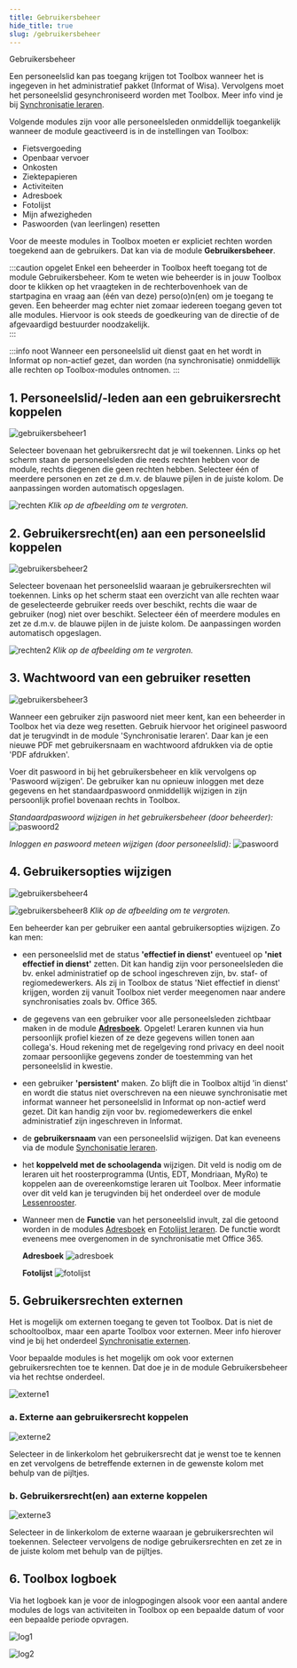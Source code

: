 ```yaml
---
title: Gebruikersbeheer
hide_title: true
slug: /gebruikersbeheer
---
```


<ImageTitle img="gebruikersbeheer.png">Gebruikersbeheer</ImageTitle>

Een personeelslid kan pas toegang krijgen tot Toolbox wanneer het is ingegeven in het administratief pakket (Informat of Wisa). Vervolgens moet het personeelslid gesynchroniseerd worden met Toolbox. Meer info vind je bij [Synchronisatie leraren](/synchronisatie/synchronisatie_leraren/).

Volgende modules zijn voor alle personeelsleden onmiddellijk toegankelijk wanneer de module geactiveerd is in de instellingen van Toolbox:
- Fietsvergoeding 
- Openbaar vervoer 
- Onkosten
- Ziektepapieren
- Activiteiten
- Adresboek 
- Fotolijst
- Mijn afwezigheden
- Paswoorden (van leerlingen) resetten 

Voor de meeste modules in Toolbox moeten er expliciet rechten worden toegekend aan de gebruikers. Dat kan via de module **Gebruikersbeheer**.

:::caution opgelet
Enkel een beheerder in Toolbox heeft toegang tot de module Gebruikersbeheer. Kom te weten wie beheerder is in jouw Toolbox door te klikken op het vraagteken in de rechterbovenhoek van de startpagina en vraag aan (één van deze) perso(o)n(en) om je toegang te geven. Een beheerder mag echter niet zomaar iedereen toegang geven tot alle modules. Hiervoor is ook steeds de goedkeuring van de directie of de afgevaardigd bestuurder noodzakelijk.  
:::

:::info noot
Wanneer een personeelslid uit dienst gaat en het wordt in Informat op non-actief gezet, dan worden (na synchronisatie) onmiddellijk alle rechten op Toolbox-modules ontnomen.
:::

## 1. Personeelslid/-leden aan een gebruikersrecht koppelen

![gebruikersbeheer1](./gebruikersbeheer1.jpg)

Selecteer bovenaan het gebruikersrecht dat je wil toekennen. Links op het scherm staan de personeelsleden die reeds rechten hebben voor de module, rechts diegenen die geen rechten hebben. Selecteer één of meerdere personen en zet ze d.m.v. de blauwe pijlen in de juiste kolom. De aanpassingen worden automatisch opgeslagen.

![rechten](./rechten.png)
*Klik op de afbeelding om te vergroten.*

## 2. Gebruikersrecht(en) aan een personeelslid koppelen

![gebruikersbeheer2](./gebruikersbeheer2.jpg)

Selecteer bovenaan het personeelslid waaraan je gebruikersrechten wil toekennen. Links op het scherm staat een overzicht van alle rechten waar de geselecteerde gebruiker reeds over beschikt, rechts die waar de gebruiker (nog) niet over beschikt. Selecteer één of meerdere modules en zet ze d.m.v. de blauwe pijlen in de juiste kolom. De aanpassingen worden automatisch opgeslagen.

![rechten2](./rechten2.png)
*Klik op de afbeelding om te vergroten.*

## 3. Wachtwoord van een gebruiker resetten

![gebruikersbeheer3](./gebruikersbeheer3.jpg)

Wanneer een gebruiker zijn paswoord niet meer kent, kan een beheerder in Toolbox het via deze weg resetten. Gebruik hiervoor het origineel paswoord dat je terugvindt in de module 'Synchronisatie leraren'. Daar kan je een nieuwe PDF met gebruikersnaam en wachtwoord afdrukken via de optie 'PDF afdrukken'. 

Voer dit paswoord in bij het gebruikersbeheer en klik vervolgens op 'Paswoord wijzigen'. De gebruiker kan nu opnieuw inloggen met deze gegevens en het standaardpaswoord onmiddellijk wijzigen in zijn persoonlijk profiel bovenaan rechts in Toolbox.

*Standaardpaswoord wijzigen in het gebruikersbeheer (door beheerder):*
![paswoord2](./paswoord2.jpg)

*Inloggen en paswoord meteen wijzigen (door personeelslid):*
![paswoord](./paswoord.jpg)

## 4. Gebruikersopties wijzigen

![gebruikersbeheer4](./gebruikersbeheer4.jpg)

![gebruikersbeheer8](./gebruikersbeheer8.jpg)
*Klik op de afbeelding om te vergroten.*

Een beheerder kan per gebruiker een aantal gebruikersopties wijzigen. Zo kan men:
- een personeelslid met de status **'effectief in dienst'** eventueel op **'niet effectief in dienst'** zetten. Dit kan handig zijn voor personeelsleden die bv. enkel administratief op de school ingeschreven zijn, bv. staf- of regiomedewerkers. Als zij in Toolbox de status 'Niet effectief in dienst' krijgen, worden zij vanuit Toolbox niet verder meegenomen naar andere synchronisaties zoals bv. Office 365.   
- de gegevens van een gebruiker voor alle personeelsleden zichtbaar maken in de module [**Adresboek**](/adresboek). Opgelet! Leraren kunnen via hun persoonlijk profiel kiezen of ze deze gegevens willen tonen aan collega's. Houd rekening met de regelgeving rond privacy en deel nooit zomaar persoonlijke gegevens zonder de toestemming van het personeelslid in kwestie. 
- een gebruiker **'persistent'** maken. Zo blijft die in Toolbox altijd 'in dienst' en wordt die status niet overschreven na een nieuwe synchronisatie met informat wanneer het personeelslid in Informat op non-actief werd gezet. Dit kan handig zijn voor bv. regiomedewerkers die enkel administratief zijn ingeschreven in Informat. 
- de **gebruikersnaam** van een personeelslid wijzigen. Dat kan eveneens via de module [Synchonisatie leraren](/synchronisatie/synchronisatie_leraren/#gebruikersnamen-controleren-enof-wijzigen).
- het **koppelveld met de schoolagenda** wijzigen. Dit veld is nodig om de leraren uit het roosterprogramma (Untis, EDT, Mondriaan, MyRo) te koppelen aan de overeenkomstige leraren uit Toolbox. Meer informatie over dit veld kan je terugvinden bij het onderdeel over de module [Lessenrooster](/lessenrooster/uurrooster_beheren/).
- Wanneer men de **Functie** van het personeelslid invult, zal die getoond worden in de modules [Adresboek](/adresboek) en [Fotolijst leraren](/fotolijst). De functie wordt eveneens mee overgenomen in de synchronisatie met Office 365.

    **Adresboek**
    ![adresboek](./adresboek.jpg)

    **Fotolijst**
    ![fotolijst](./fotolijst.jpg)

## 5. Gebruikersrechten externen  

Het is mogelijk om externen toegang te geven tot Toolbox. Dat is niet de schooltoolbox, maar een aparte Toolbox voor externen. Meer info hierover vind je bij het onderdeel [Synchronisatie externen](/synchronisatie/synchronisatie_externen/).

Voor bepaalde modules is het mogelijk om ook voor externen gebruikersrechten toe te kennen. Dat doe je in de module Gebruikersbeheer via het rechtse onderdeel.

![externe1](./externe1.jpg)

### a. Externe aan gebruikersrecht koppelen

![externe2](./externe2.jpg)

Selecteer in de linkerkolom het gebruikersrecht dat je wenst toe te kennen en zet vervolgens de betreffende externen in de gewenste kolom met behulp van de pijltjes.

### b. Gebruikersrecht(en) aan externe koppelen

![externe3](./externe3.jpg)

Selecteer in de linkerkolom de externe waaraan je gebruikersrechten wil toekennen. Selecteer vervolgens de nodige gebruikersrechten en zet ze in de juiste kolom met behulp van de pijltjes.

## 6. Toolbox logboek

Via het logboek kan je voor de inlogpogingen alsook voor een aantal andere modules de logs van activiteiten in Toolbox op een bepaalde datum of voor een bepaalde periode opvragen. 

![log1](./log1.jpg)

![log2](./log2.jpg)